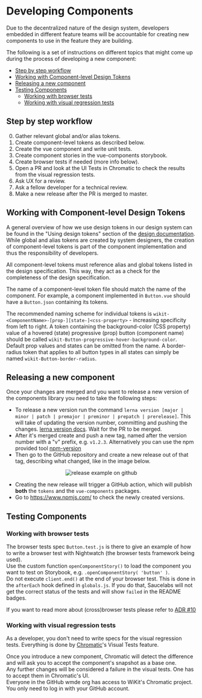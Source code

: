 
<Meta title="Documentation/How to create reusable components/Developing Components" />


# Developing Components

Due to the decentralized nature of the design system, developers embedded in different feature teams will be accountable for creating new components to use in the feature they are building.

The following is a set of instructions on different topics that might come up during the process of developing a new component:

* [Step by step workflow](#step-by-step-workflow)<br/>
* [Working with Component-level Design Tokens](#working-with-component-level-design-tokens)<br/>
* [Releasing a new component](#releasing-a-new-component)<br/>
* [Testing Components](#testing-components)<br/>
    * [Working with browser tests](#working-with-browser-tests)<br/>
    * [Working with visual regression tests](#working-with-visual-regression-tests)<br/>

## Step by step workflow

0. Gather relevant global and/or alias tokens.
0. Create component-level tokens as described below.
0. Create the vue component and write unit tests.
0. Create component stories in the vue-components storybook.
0. Create browser tests if needed (more info below).
0. Open a PR and look at the UI Tests in Chromatic to check the results from the visual regression tests.
0. Ask UX for a review.
0. Ask a fellow developer for a technical review.
0. Make a new release after the PR is merged to master.


## Working with Component-level Design Tokens

A general overview of how we use design tokens in our design system can be found in the "Using design tokens" section of the [design documentation](?path=/story/documentation-how-to-create-reusable-components-designing-components--page). While global and alias tokens are created by system designers, the creation of component-level tokens is part of the component implementation and thus the responsibility of developers.

All component-level tokens must reference alias and global tokens listed in the design specification. This way, they act as a check for the completeness of the design specification.

The name of a component-level token file should match the name of the component. For example, a component implemented in `Button.vue` should have a `Button.json` containing its tokens.

The recommended naming scheme for individual tokens is `wikit-<ComponentName>-[prop-][state-]<css-property>` - increasing specificity from left to right. A token containing the background-color (CSS property) value of a hovered (state) progressive (prop) button (component name) should be called `wikit-Button-progressive-hover-background-color`. Default prop values and states can be omitted from the name. A border-radius token that applies to all button types in all states can simply be named `wikit-Button-border-radius`.

## Releasing a new component

Once your changes are merged and you want to release a new version of the components library you need to take the following steps:
 - To release a new version run the command `lerna version [major | minor | patch | premajor | preminor | prepatch | prerelease]`. This will take of updating the version number, committing and pushing the changes.
[lerna version docs](https://github.com/lerna/lerna/tree/master/commands/version). Wait for the PR to be merged.
 - After it's merged create and push a new tag, named after the version number with a "v" prefix, e.g. `v1.2.3`. Alternatively you can use the npm provided tool [npm-version](https://docs.npmjs.com/cli/version)
 - Then go to the GitHub repository and create a new release out of that tag, describing what changed, like in the image below.

<center>
    <img src="./images/docs_release_example.png" alt="release example on github"/>
</center>

 - Creating the new release will trigger a GitHub action, which will publish **both** the `tokens` and the `vue-components` packages.
 - Go to https://www.npmjs.com/ to check the newly created versions.

## Testing Components

### Working with browser tests

The browser tests spec `Button.test.js` is there to give an example of how to write a browser test with Nightwatch (the browser tests framework being used).  
Use the custom function `openComponentStory()` to load the component you want to test on Storybook, e.g. `.openComponentStory( 'button' )`.  
Do not execute `client.end()` at the end of your browser test. This is done in the `afterEach` hook defined in `globals.js`. If you do that, Saucelabs will not get the correct status of the tests and will show `failed` in the README badges.

If you want to read more about (cross)browser tests please refer to [ADR #10](?path=/story/documentation-decisions-and-adrs-adrs-10-browser-testing--page)

### Working with visual regression tests

As a developer, you don't need to write specs for the visual regression tests. Everything is done by [Chromatic](https://www.chromatic.com/library?appId=5efdb3b5f65950002286285d)'s Visual Tests feature.

Once you introduce a new component, Chromatic will detect the difference and will ask you to accept the component's snapshot as a base one.  
Any further changes will be considered a failure in the visual tests. One has to accept them in Chromatic's UI.  
Everyone in the GitHub wmde org has access to WiKit's Chromatic project. You only need to log in with your GitHub account.
